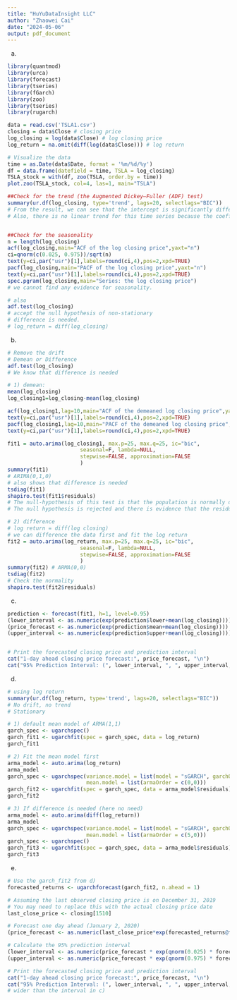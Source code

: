 ---
title: "HuYuDataInsight LLC"
author: "Zhaowei Cai"
date: "2024-05-06"
output: pdf_document
---

(a)
```{r}
library(quantmod)
library(urca)
library(forecast)
library(tseries)
library(fGarch)
library(zoo)
library(tseries)
library(rugarch) 

data = read.csv('TSLA1.csv')
closing = data$Close # closing price
log_closing = log(data$Close) # log closing price
log_return = na.omit(diff(log(data$Close))) # log return

# Visualize the data
time = as.Date(data$Date, format = '%m/%d/%y')
df = data.frame(datefield = time, TSLA = log_closing)
TSLA_stock = with(df, zoo(TSLA, order.by = time))
plot.zoo(TSLA_stock, col=4, las=1, main="TSLA")

##Check for the trend (the Augmented Dickey–Fuller (ADF) test)
summary(ur.df(log_closing, type='trend', lags=20, selectlags="BIC"))
# From the result, we can see that the intercept is significantly different from 0. It means that the mean of the time series is not 0, in other words, there is a drift. 
# Also, there is no linear trend for this time series because the coefficient for tt is not significant (alpha = 0.05). If we do a one-sided test, then the p-value = 0.03 which is significant


##Check for the seasonality
n = length(log_closing)
acf(log_closing,main="ACF of the log closing price",yaxt="n")
ci=qnorm(c(0.025, 0.975))/sqrt(n)
text(y=ci,par("usr")[1],labels=round(ci,4),pos=2,xpd=TRUE)
pacf(log_closing,main="PACF of the log closing price",yaxt="n")
text(y=ci,par("usr")[1],labels=round(ci,4),pos=2,xpd=TRUE)
spec.pgram(log_closing,main="Series: the log closing price")
# we cannot find any evidence for seasonality. 

# also
adf.test(log_closing)
# accept the null hypothesis of non-stationary
# difference is needed.
# log_return = diff(log_closing)
```

(b)
```{r}
# Remove the drift
# Demean or Difference
adf.test(log_closing)
# We know that difference is needed

# 1) demean:
mean(log_closing)
log_closing1=log_closing-mean(log_closing)

acf(log_closing1,lag=10,main="ACF of the demeaned log closing price",yaxt="n")
text(y=ci,par("usr")[1],labels=round(ci,4),pos=2,xpd=TRUE)
pacf(log_closing1,lag=10,main="PACF of the demeaned log closing price",yaxt="n")
text(y=ci,par("usr")[1],labels=round(ci,4),pos=2,xpd=TRUE)

fit1 = auto.arima(log_closing1, max.p=25, max.q=25, ic="bic",
                       seasonal=F, lambda=NULL, 
                       stepwise=FALSE, approximation=FALSE
                       )
summary(fit1)
# ARIMA(0,1,0)
# also shows that difference is needed
tsdiag(fit1)
shapiro.test(fit1$residuals)
# The null-hypothesis of this test is that the population is normally distributed. 
# The null hypothesis is rejected and there is evidence that the residuals tested are not normally distributed. 

# 2) difference
# log return = diff(log closing)
# we can difference the data first and fit the log return
fit2 = auto.arima(log_return, max.p=25, max.q=25, ic="bic",
                       seasonal=F, lambda=NULL, 
                       stepwise=FALSE, approximation=FALSE
                       )
summary(fit2) # ARMA(0,0)
tsdiag(fit2)
# Check the normality
shapiro.test(fit2$residuals)
```

(c)
```{r}
prediction <- forecast(fit1, h=1, level=0.95)
(lower_interval <- as.numeric(exp(prediction$lower+mean(log_closing))))
(price_forecast <- as.numeric(exp(prediction$mean+mean(log_closing))))
(upper_interval <- as.numeric(exp(prediction$upper+mean(log_closing))))


# Print the forecasted closing price and prediction interval
cat("1-day ahead closing price forecast:", price_forecast, "\n")
cat("95% Prediction Interval: (", lower_interval, ", ", upper_interval, ")\n")
```

(d)
```{r}
# using log return
summary(ur.df(log_return, type='trend', lags=20, selectlags="BIC"))
# No drift, no trend
# Stationary

# 1) default mean model of ARMA(1,1)
garch_spec <- ugarchspec()
garch_fit1 <- ugarchfit(spec = garch_spec, data = log_return)
garch_fit1

# 2) Fit the mean model first
arma_model <- auto.arima(log_return)
arma_model
garch_spec <- ugarchspec(variance.model = list(model = "sGARCH", garchOrder = c(1,1)),
                         mean.model = list(armaOrder = c(0,0)))
garch_fit2 <- ugarchfit(spec = garch_spec, data = arma_model$residuals)
garch_fit2

# 3) If difference is needed (here no need)
arma_model <- auto.arima(diff(log_return))
arma_model
garch_spec <- ugarchspec(variance.model = list(model = "sGARCH", garchOrder = c(1,1)),
                         mean.model = list(armaOrder = c(5,0)))
garch_spec <- ugarchspec()
garch_fit3 <- ugarchfit(spec = garch_spec, data = arma_model$residuals)
garch_fit3
```

(e)
```{r}
# Use the garch_fit2 from d)
forecasted_returns <- ugarchforecast(garch_fit2, n.ahead = 1)

# Assuming the last observed closing price is on December 31, 2019
# You may need to replace this with the actual closing price date
last_close_price <- closing[1510]

# Forecast one day ahead (January 2, 2020)
(price_forecast <- as.numeric(last_close_price*exp(forecasted_returns@forecast$seriesFor)))

# Calculate the 95% prediction interval
(lower_interval <- as.numeric(price_forecast * exp(qnorm(0.025) * forecasted_returns@forecast$sigmaFor)))
(upper_interval <- as.numeric(price_forecast * exp(qnorm(0.975) * forecasted_returns@forecast$sigmaFor)))

# Print the forecasted closing price and prediction interval
cat("1-day ahead closing price forecast:", price_forecast, "\n")
cat("95% Prediction Interval: (", lower_interval, ", ", upper_interval, ")\n")
# wider than the interval in c)
```




